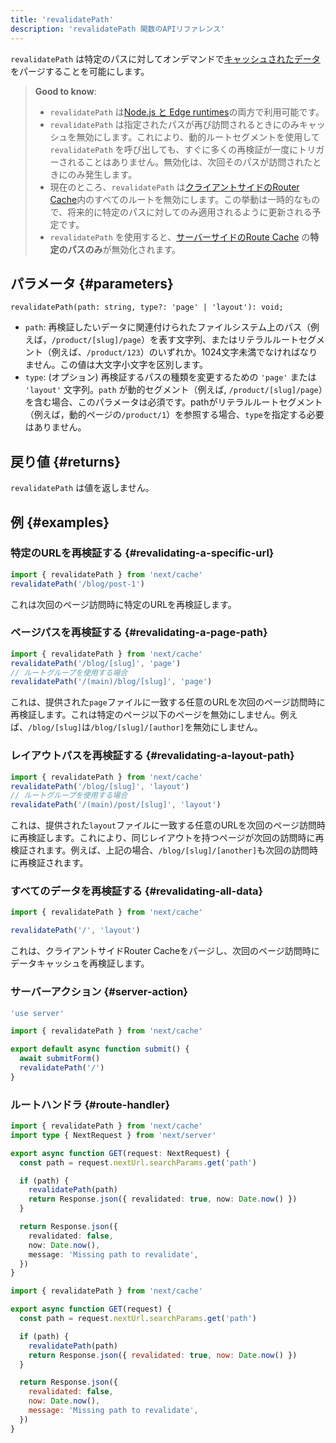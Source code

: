 ```yaml
---
title: 'revalidatePath'
description: 'revalidatePath 関数のAPIリファレンス'
---
```


`revalidatePath` は特定のパスに対してオンデマンドで[キャッシュされたデータ](/docs/app/building-your-application/caching)をパージすることを可能にします。

> **Good to know**:
>
> - `revalidatePath` は[Node.js と Edge runtimes](/docs/app/building-your-application/rendering/edge-and-nodejs-runtimes)の両方で利用可能です。
> - `revalidatePath` は指定されたパスが再び訪問されるときにのみキャッシュを無効にします。これにより、動的ルートセグメントを使用して `revalidatePath` を呼び出しても、すぐに多くの再検証が一度にトリガーされることはありません。無効化は、次回そのパスが訪問されたときにのみ発生します。
> - 現在のところ、`revalidatePath` は[クライアントサイドのRouter Cache](/docs/app/building-your-application/caching#client-side-router-cache)内のすべてのルートを無効にします。この挙動は一時的なもので、将来的に特定のパスに対してのみ適用されるように更新される予定です。
> - `revalidatePath` を使用すると、[サーバーサイドのRoute Cache](/docs/app/building-your-application/caching#full-route-cache) の**特定のパスのみ**が無効化されます。

## パラメータ {#parameters}

```tsx
revalidatePath(path: string, type?: 'page' | 'layout'): void;
```

- `path`: 再検証したいデータに関連付けられたファイルシステム上のパス（例えば，`/product/[slug]/page`）を表す文字列、またはリテラルルートセグメント（例えば、`/product/123`）のいずれか。1024文字未満でなければなりません。この値は大文字小文字を区別します。
- `type`: (オプション) 再検証するパスの種類を変更するための `'page'` または `'layout'` 文字列。`path` が動的セグメント（例えば, `/product/[slug]/page`）を含む場合、このパラメータは必須です。pathがリテラルルートセグメント（例えば，動的ページの`/product/1`）を参照する場合、`type`を指定する必要はありません。

## 戻り値 {#returns}

`revalidatePath` は値を返しません。

## 例 {#examples}

### 特定のURLを再検証する {#revalidating-a-specific-url}

```ts
import { revalidatePath } from 'next/cache'
revalidatePath('/blog/post-1')
```

これは次回のページ訪問時に特定のURLを再検証します。

### ページパスを再検証する {#revalidating-a-page-path}

```ts
import { revalidatePath } from 'next/cache'
revalidatePath('/blog/[slug]', 'page')
// ルートグループを使用する場合
revalidatePath('/(main)/blog/[slug]', 'page')
```

これは、提供された`page`ファイルに一致する任意のURLを次回のページ訪問時に再検証します。これは特定のページ以下のページを無効にしません。例えば、`/blog/[slug]`は`/blog/[slug]/[author]`を無効にしません。

### レイアウトパスを再検証する {#revalidating-a-layout-path}

```ts
import { revalidatePath } from 'next/cache'
revalidatePath('/blog/[slug]', 'layout')
// ルートグループを使用する場合
revalidatePath('/(main)/post/[slug]', 'layout')
```

これは、提供された`layout`ファイルに一致する任意のURLを次回のページ訪問時に再検証します。これにより、同じレイアウトを持つページが次回の訪問時に再検証されます。例えば、上記の場合、`/blog/[slug]/[another]`も次回の訪問時に再検証されます。

### すべてのデータを再検証する {#revalidating-all-data}

```ts
import { revalidatePath } from 'next/cache'

revalidatePath('/', 'layout')
```

これは、クライアントサイドRouter Cacheをパージし、次回のページ訪問時にデータキャッシュを再検証します。

### サーバーアクション {#server-action}

<Tabs>
<TabItem value="ts" label="TypeScript">

```ts title="app/actions.ts" switcher
'use server'

import { revalidatePath } from 'next/cache'

export default async function submit() {
  await submitForm()
  revalidatePath('/')
}
```

</TabItem>
</Tabs>

### ルートハンドラ {#route-handler}

<Tabs>
<TabItem value="ts" label="TypeScript">

```ts title="app/api/revalidate/route.ts" switcher
import { revalidatePath } from 'next/cache'
import type { NextRequest } from 'next/server'

export async function GET(request: NextRequest) {
  const path = request.nextUrl.searchParams.get('path')

  if (path) {
    revalidatePath(path)
    return Response.json({ revalidated: true, now: Date.now() })
  }

  return Response.json({
    revalidated: false,
    now: Date.now(),
    message: 'Missing path to revalidate',
  })
}
```

</TabItem>
<TabItem value="js" label="JavaScript">

```js title="app/api/revalidate/route.js" switcher
import { revalidatePath } from 'next/cache'

export async function GET(request) {
  const path = request.nextUrl.searchParams.get('path')

  if (path) {
    revalidatePath(path)
    return Response.json({ revalidated: true, now: Date.now() })
  }

  return Response.json({
    revalidated: false,
    now: Date.now(),
    message: 'Missing path to revalidate',
  })
}
```

</TabItem>
</Tabs>
